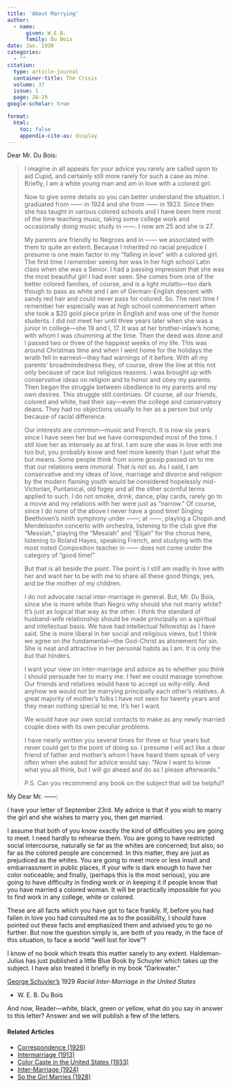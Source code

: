 ```yaml
---
title: 'About Marrying'
author:
  - name:
      given: W.E.B.
      family: Du Bois
date: Jan. 1930
categories: 
  - ""
citation: 
  type: article-journal
  container-title: The Crisis
  volume: 37
  issue: 1
  page: 28-29
google-scholar: true

format:
  html:
    toc: false
    appendix-cite-as: display
---
```



Dear Mr. Du Bois:

> I imagine in all appeals for your advice you rarely are called upon to aid Cupid, and certainly still more rarely for such a case as mine. Briefly, I am a white young man and am in love with a colored girl. <p> Now to give some details so you can better understand the situation. I graduated from ------ in 1924 and she from ------ in 1923. Since then she has taught in various colored schools and I have been here most of the time teaching music, taking some college work and occasionally doing music study in ------. I now am 25 and she is 27. <p> My parents are friendly to Negroes and in ------  we associated with them to quite an extent. Because I inherited no racial prejudice I presume is one main factor in my "falling in love" with a colored girl. The first time I remember seeing her was in her high school Latin class when she was a Senior. I had a passing impression that she was the most beautiful girl I had ever seen. She comes from one of the better colored families, of course, and is a light mulatto---too dark though to pass as white and I am of German-English descent with sandy red hair and could never pass for colored. So. The next time I remember her especially was at high school commencement when she took a $20 gold piece prize in English and was one of the honor students. I did not meet her until three years later when she was a junior in college---she 19 and I, 17. It was at her brother-inlaw's home, with whom I was chumming at the time. Then the deed was done and I passed two or three of the happiest weeks of my life. This was around Christmas time and when I went home for the holidays the wrath fell in earnest---they had warnings of it before. With all my parents' broadmindedness they, of course, drew the line at this not only because of race but religious reasons. I was brought up with conservative ideas on religion and to honor and obey my parents. Then began the struggle between obedience to my parents and my own desires. This struggle still continues. Of course, all our friends, colored and white, had their say---even the college and conservatory deans. They had no objections usually to her as a person but only because of racial difference. <p> Our interests are common---music and French. It is now six years since I have seen her but we have corresponded most of the time. I still love her as intensely as at first. I am sure she was in love with me too but, you probably know and feel more keenly than I just what the but means. Some people think from some gossip passed on to me that our relations were immoral. That is not so. As I said, I am conservative and my ideas of love, marriage and divorce and religion by the modern flaming youth would be considered hopelessly mid-Victorian, Puritanical, old fogey and all the other scornful terms applied to such. I do not smoke, drink, dance, play cards, rarely go to a movie and my relations with her were just as "narrow." Of course, since I do none of the above I never have a good time! Singing Beethoven's ninth symphony under ------;  at ------, playing a Chopin and Mendelssohn concerto with orchestra, listening to the club give the "Messiah," playing the "Messiah" and "Elijah" for the chorus here, listening to Roland Hayes, speaking French, and studying with the most noted Composition teacher in ------ does not come under the category of "good time!"  <p> But that is all beside the point. The point is I still am madly in love with her and want her to be with me to share all these good things, yes, and be the mother of my children. <p> I do not advocate racial inter-marriage in general. But, Mr. Du Bois, since she is more white than Negro why should she not marry white? It's just as logical that way as the other. I think the standard of husband-wife relationship should be made principally on a spiritual and intellectual basis. We have had intellectual fellowship as I have said. She is more liberal in her social and religious views, but I think we agree on *the* fundamental---the God-Christ as atonement for sin. She is neat and attractive in her personal habits as I am. It is only the *but* that hinders. <p> I want your view on inter-marriage and advice as to whether you think I should persuade her to marry me. I feel we could manage somehow. Our friends and relatives would have to accept us willy-nilly. And anyhow we would not be marrying principally each other's relatives. A great majority of mother's folks I have not seen for twenty years and they mean nothing special to me. It's her I want.
<p> We would have our own social contacts to make as any newly married couple does with its own peculiar problems.
<p> I have nearly written you several times for three or four years but never could get to the point of doing so. I presume I will act like a dear friend of father and mother's whom I have heard them speak of very often when she asked for advice would say: "Now I want to know what you all think, but I will go ahead and do as I please afterwards." <p> P.S. Can you recommend any book on the subject that will be helpful?

My Dear Mr. ------:

I have your letter of September 23rd. My advice is that if you wish to marry the girl and she wishes to marry you, then get married.

I assume that both of you know exactly the kind of difficulties you are going to meet. I need hardly to rehearse them. You are going to have restricted social intercourse, naturally se far as the whites are concerned; but also, so far as the colored people are concerned. In this matter, they are just as prejudiced as the whites. You are going to meet more or less insult and embarrassment in public places, if your wife is dark enough to have her color noticeable; and finally, (perhaps this is the most serious), you are going to have difficulty in finding work or in keeping it if people know that you have married a colored woman. It will be practically impossible for you to find work in any college, white or colored.

These are all facts which you have got to face frankly. If, before you had fallen in love you had consulted me as to the possibility, I should have pointed out these facts and emphasized them and advised you to go no further. But now the question simply is, are both of you ready, in the face of this situation, to face a world "well lost for love"?

I know of no book which treats this matter sanely to any extent. Haldeman-Julius has just published a little Blue Book by Schuyler which takes up the subject. I have also treated it briefly in my book "Darkwater."

:::{.aside}
[George Schuyler's]( https://en.wikipedia.org/wiki/George_Schuyler) 1929 *Racial Inter-Marriage in the United States*
:::

- W. E. B. Du Bois

And now, Reader---white, black, green or yellow, what do you say in answer to this letter? Answer and we will publish a few of the letters.

<!-- Similar articles start here -->
<div  class="clear-wrap"></div>

#### Related Articles

* [Correspondence (1926)](/Volumes/31/05/correspondence.html)
* [Intermarriage (1913)](/Volumes/05/04/intermarriage.html)
* [Color Caste in the United States (1933)](/Volumes/40/03/color_caste_in_the_united_states.html)
* [Inter-Marriage (1924)](/Volumes/29/06/inter-marriage.html)
* [So the Girl Marries (1928)](/Volumes/35/06/so_the_girl_marries.html)

<!-- Similar articles end here -->
